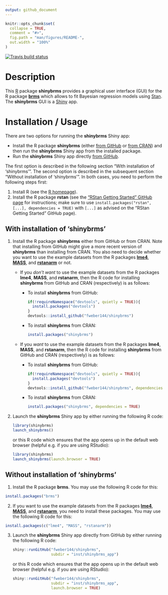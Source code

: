 ```yaml
---
output: github_document
---
```


```r
knitr::opts_chunk$set(
  collapse = TRUE,
  comment = "#>",
  fig.path = "man/figures/README-",
  out.width = "100%"
)
```

<!-- badges: start -->
  [![Travis build status](https://travis-ci.org/fweber144/shinybrms.svg?branch=master)](https://travis-ci.org/fweber144/shinybrms)
<!-- badges: end -->

# Description

This [R](https://www.R-project.org/) package **shinybrms** provides a graphical user interface (GUI) for the R package [**brms**](https://CRAN.R-project.org/package=brms) which allows to fit Bayesian regression models using [Stan](https://mc-stan.org/). The **shinybrms** GUI is a [Shiny](https://shiny.rstudio.com/) app.

# Installation / Usage

There are two options for running the **shinybrms** Shiny app:

* Install the R package **shinybrms** (either  [from GitHub](https://github.com/fweber144/shinybrms) or [from CRAN](https://CRAN.R-project.org/package=shinybrms)) and then run the **shinybrms** Shiny app from the installed package.
* Run the **shinybrms** Shiny app directly [from GitHub](https://github.com/fweber144/shinybrms/tree/master/inst/shinybrms_app).

The first option is described in the following section "With installation of 'shinybrms'". The second option is described in the subsequent section "Without installation of 'shinybrms'". In both cases, you need to perform the following steps first:

1. Install R (see the [R homepage](https://www.R-project.org/)).
2. Install the R package **rstan** (see the ["RStan Getting Started" GitHub page](https://github.com/stan-dev/rstan/wiki/RStan-Getting-Started) for instructions; make sure to use `install.packages("rstan", [...], dependencies = TRUE)` with `[...]` as advised on the "RStan Getting Started" GitHub page).

## With installation of 'shinybrms'

1. Install the R package **shinybrms** either from GitHub or from CRAN. Note that installing from GitHub might give a more recent version of **shinybrms** than installing from CRAN. You also need to decide whether you want to use the example datasets from the R packages [**lme4**](https://CRAN.R-project.org/package=lme4), [**MASS**](https://CRAN.R-project.org/package=MASS), and [**rstanarm**](https://CRAN.R-project.org/package=rstanarm) or not.
    + If you *don't want* to use the example datasets from the R packages **lme4**, **MASS**, and **rstanarm**, then the R code for installing **shinybrms** from GitHub and CRAN (respectively) is as follows:
      * To install **shinybrms** from GitHub:
        ```r
        if(!requireNamespace("devtools", quietly = TRUE)){
          install.packages("devtools")
        }
        devtools::install_github("fweber144/shinybrms")
        ```
      * To install **shinybrms** from CRAN:
        ```r
        install.packages("shinybrms")
        ```
    + If you *want* to use the example datasets from the R packages **lme4**, **MASS**, and **rstanarm**, then the R code for installing **shinybrms** from GitHub and CRAN (respectively) is as follows:
      * To install **shinybrms** from GitHub:
        ```r
        if(!requireNamespace("devtools", quietly = TRUE)){
          install.packages("devtools")
        }
        devtools::install_github("fweber144/shinybrms", dependencies = TRUE)
        ```
      * To install **shinybrms** from CRAN:
        ```r
        install.packages("shinybrms", dependencies = TRUE)
        ```
2. Launch the **shinybrms** Shiny app by either running the following R code:
   ```r
   library(shinybrms)
   launch_shinybrms()
   ```
   or this R code which ensures that the app opens up in the default web browser (helpful e.g. if you are using RStudio):
   ```r
   library(shinybrms)
   launch_shinybrms(launch.browser = TRUE)
   ```

## Without installation of 'shinybrms'

1. Install the R package **brms**. You may use the following R code for this:
  ```r
  install.packages("brms")
  ```
2. If you want to use the example datasets from the R packages [**lme4**](https://CRAN.R-project.org/package=lme4), [**MASS**](https://CRAN.R-project.org/package=MASS), and [**rstanarm**](https://CRAN.R-project.org/package=rstanarm), you need to install these packages. You may use the following R code for this:
  ```r
  install.packages(c("lme4", "MASS", "rstanarm"))
  ```
3. Launch the **shinybrms** Shiny app directly from GitHub by either running the following R code:
   ```r
   shiny::runGitHub("fweber144/shinybrms",
                    subdir = "inst/shinybrms_app")
   ```
   or this R code which ensures that the app opens up in the default web browser (helpful e.g. if you are using RStudio):
   ```r
   shiny::runGitHub("fweber144/shinybrms",
                    subdir = "inst/shinybrms_app",
                    launch.browser = TRUE)
   ```
